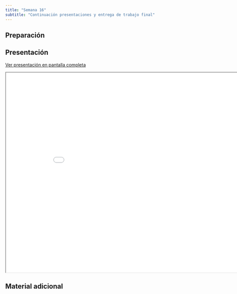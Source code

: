 ```yaml
---
title: "Semana 16"
subtitle: "Continuación presentaciones y entrega de trabajo final"
---
```


## Preparación


## Presentación

[Ver presentación en pantalla completa](../slides/lec_week16.html)

```{=html}
<iframe class="slide-deck" src="../slides/lec_week16.html" height="630" width="900"></iframe>
```

## Material adicional